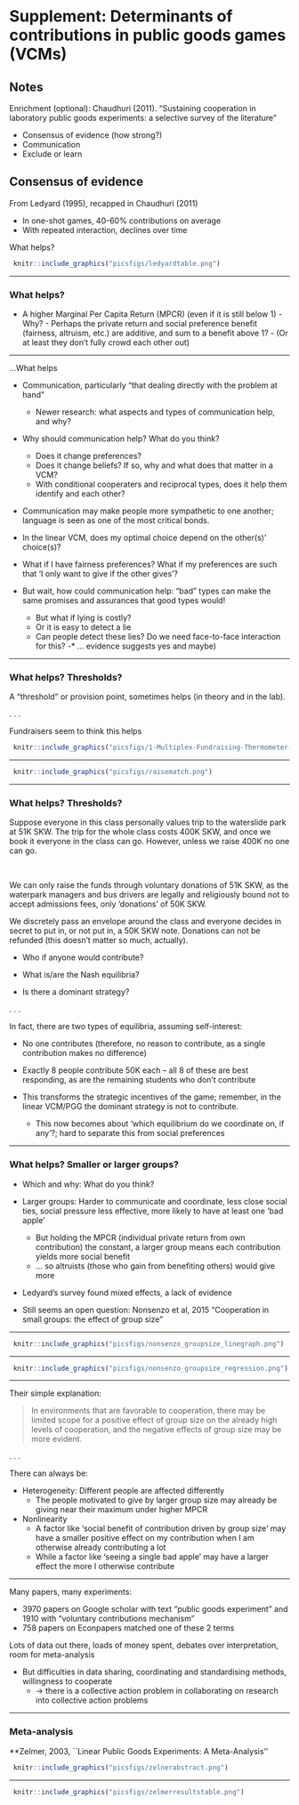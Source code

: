 # Supplement:  Determinants of contributions in public goods games (VCMs) 

## Notes

Enrichment (optional): Chaudhuri (2011). “Sustaining cooperation in laboratory public goods experiments: a selective survey of the literature”

- Consensus of evidence (how strong?)
- Communication
- Exclude or learn

## Consensus of evidence

From Ledyard (1995), recapped in Chaudhuri (2011)

- In one-shot games, 40-60\% contributions on average
- With repeated interaction, declines over time

What helps?

```r
 knitr::include_graphics("picsfigs/ledyardtable.png")
```

***

### What helps? {-}

- A higher Marginal Per Capita Return (MPCR) (even if it is still below 1)
        - Why?
        - Perhaps the private return and social preference benefit (fairness, altruism, etc.) are additive, and sum to a benefit above 1?
        - (Or at least they don't fully crowd each other out)

***

...What helps

- Communication, particularly "that dealing directly with the problem at hand"
    - Newer research: what aspects and types of communication help, and why?

- Why should communication help?  What do you think?
    - Does it change preferences?
    - Does it change beliefs? If so, why and what does that matter in a VCM?
    - With conditional cooperaters and reciprocal types, does it help them identify and each other?

- Communication may make people more sympathetic to one another; language is seen as one of the most critical bonds.

- In the linear VCM, does my optimal choice depend on the other(s)' choice(s)?
- What if I have fairness preferences? What if my preferences are such that 'I only want to give if the other gives'?

- But wait, how could communication help: "bad" types can make the same promises and assurances that  good types would!
    - But what if lying is costly?
    - Or it is easy to detect a lie
    - Can people detect these lies? Do we need face-to-face interaction for this?
    -* ... evidence suggests yes and maybe)

***


### What helps? Thresholds? {-}

A "threshold" or provision point, sometimes helps (in theory and in the lab).

. . .

Fundraisers seem to think this helps

```r
 knitr::include_graphics("picsfigs/1-Multiplex-Fundraising-Thermometer-Ticks-Upward-PIC.jpg")
```

***

```r
 knitr::include_graphics("picsfigs/raisematch.png")
```

***


### What helps? Thresholds? {-}

Suppose everyone in this class personally values trip to the waterslide park at 51K SKW. The trip for the whole class costs 400K SKW, and once we book it everyone in the class can go. However, unless we raise 400K no one can go.


\

We can only raise the funds through voluntary donations of 51K SKW, as the waterpark managers and bus drivers are legally and religiously bound not to accept admissions fees, only 'donations' of 50K SKW.

We discretely pass an envelope around the class and everyone decides in secret to put in, or not put in, a 50K SKW note. Donations can not be refunded (this doesn't matter so much, actually).

- Who if anyone would contribute?

- What is/are the Nash equilibria?

- Is there a dominant strategy?

. . .

In fact, there are two types of equilibria, assuming self-interest:

- No one contributes (therefore, no reason to contribute, as a single contribution makes no difference)

- Exactly 8 people contribute 50K each -- all 8 of these are best responding, as are the remaining students who don't contribute


- This transforms the strategic incentives of the game;  remember, in the linear VCM/PGG the dominant strategy is not to contribute.
    - This now becomes about 'which equilibrium do we coordinate on, if any'?; hard to separate this from social preferences

***


### What helps? Smaller or larger groups? {-}

- Which and why: What do you think?

- Larger groups: Harder to communicate and coordinate, less close social ties, social pressure less effective, more likely to have at least one 'bad apple'
    - But holding the MPCR (individual private return from own contribution) the constant, a larger group means each contribution yields more social benefit
    - ... so altruists (those who gain from benefiting others) would give more

- Ledyard's survey found mixed effects, a lack of evidence

- Still seems an open question: Nonsenzo et al, 2015 "Cooperation in small groups: the effect of group size"

***

```r
 knitr::include_graphics("picsfigs/nonsenzo_groupsize_linegraph.png")
```

***

```r
 knitr::include_graphics("picsfigs/nonsenzo_groupsize_regression.png")
```

***

Their simple explanation:

> In environments that are favorable to cooperation, there may be limited scope for a positive effect of group size on the already high levels of cooperation, and the negative effects of group size may be more evident.

. . .

There can always be:

- Heterogeneity: Different people are affected differently
    - The people motivated to give by larger group size may already be giving near their maximum under higher MPCR

- Nonlinearity
    - A factor like 'social benefit of contribution driven by group size' may have a smaller positive effect on my contribution when I am otherwise already contributing a lot
    - While a factor like 'seeing a single bad apple' may have a larger effect the more I otherwise contribute


***

Many papers, many experiments:

- 3970 papers on Google scholar with text "public goods experiment" and 1910 with "voluntary contributions mechanism"
- 758 papers on Econpapers matched one of these 2 terms

Lots of data out there, loads of money spent,  debates over interpretation, room for meta-analysis

- But difficulties in data sharing, coordinating and standardising methods, willingness to cooperate
    - $\rightarrow$ there is a collective action problem in collaborating on research into collective action problems

***

### Meta-analysis {-}


**Zelmer, 2003, ``Linear Public Goods Experiments: A Meta-Analysis''

```r
 knitr::include_graphics("picsfigs/zelnerabstract.png")
```

***


```r
 knitr::include_graphics("picsfigs/zelmerresultstable.png")
```

